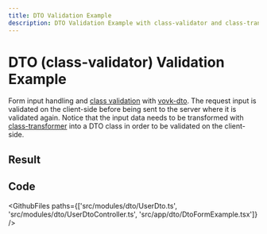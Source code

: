```yaml
---
title: DTO Validation Example
description: DTO Validation Example with class-validator and class-transformer
---
```



# DTO (class-validator) Validation Example

Form input handling and [class validation](https://www.npmjs.com/package/class-validator) with [vovk-dto](https://www.npmjs.com/package/vovk-dto). The request input is validated on the client-side before being sent to the server where it is validated again. Notice that the input data needs to be transformed with [class-transformer](https://www.npmjs.com/package/class-transformer) into a DTO class in order to be validated on the client-side.

## Result

<Example>
  <DtoFormExample />
</Example>

## Code

<GithubFiles
  paths={['src/modules/dto/UserDto.ts', 'src/modules/dto/UserDtoController.ts', 'src/app/dto/DtoFormExample.tsx']}
/>
